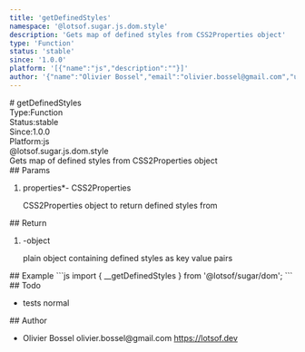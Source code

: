 ```yaml
---
title: 'getDefinedStyles'
namespace: '@lotsof.sugar.js.dom.style'
description: 'Gets map of defined styles from CSS2Properties object'
type: 'Function'
status: 'stable'
since: '1.0.0'
platform: '[{"name":"js","description":""}]'
author: '{"name":"Olivier Bossel","email":"olivier.bossel@gmail.com","url":"https://lotsof.dev"}'
---
```

<div class="docmap-mdx">
# getDefinedStyles
<div class="_metas">
<div class="_type"><span class="_type-label">Type:</span><span class="_type-value">Function</span></div>
<div class="_status"><span class="_status-label">Status:</span><span class="_status-value -stable">stable</span></div>
<div class="_since"><span class="_since-label">Since:</span><span class="_since-value">1.0.0</span></div>
<div class="_platform"><span class="_platform-label">Platform:</span><span class="_platform-value -js">js</span></div>
</div>
<div class="_namespace">@lotsof.sugar.js.dom.style</div>
<div class="_description typo-lead typo-format">
Gets map of defined styles from CSS2Properties object
</div>
<div class="_params">
## Params
<ol class="_list">
<li class="_item">
<span class="_name">properties<span class="_required">*</span></span><span class="_default">-</span> <span class="_type">CSS2Properties</span>
<p class="_description">CSS2Properties object to return defined styles from</p>
</li>
</ol>
</div>
<div class="_return">
## Return
<ol class="_list">
<li class="_item">
<span class="_default">-</span><span class="_type">object</span>
<p class="_description">plain object containing defined styles as key value pairs</p>
</li>
</ol>
</div>
<div class="_examples">
## Example
```js
import { __getDefinedStyles } from '@lotsof/sugar/dom';
```
</div>
<div class="_todo">
## Todo
<ul class="_list">
<li class="_item">
<span class="_description">tests</span>
<span class="_priority -normal">normal</span>
</li>
</ul>
</div>
<div class="_author">
## Author
<ul class="_list">
<li class="_item">
<span class="_name">Olivier Bossel</span>
<span class="_email">olivier.bossel@gmail.com</span>
<a href="https://lotsof.dev" target="_blank" class="_url">https://lotsof.dev</a>
</li>
</ul>
</div>
</div>